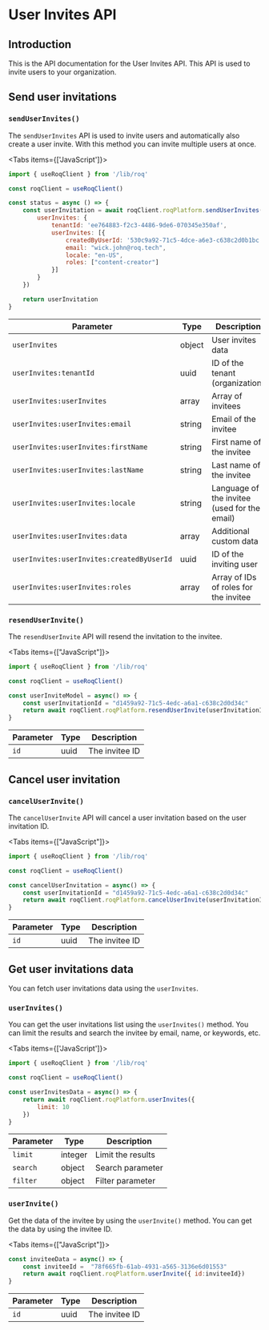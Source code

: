 
# User Invites API

## Introduction

This is the API documentation for the User Invites API. This API is used to invite users to your organization.

## Send user invitations

### `sendUserInvites()`

The `sendUserInvites` API is used to invite users and automatically also create a user invite. With this method you can invite multiple users at once.

<Tabs items={['JavaScript']}>
<Tab>
```js
import { useRoqClient } from '/lib/roq'

const roqClient = useRoqClient()

const status = async () => {
	const userInvitation = await roqClient.roqPlatform.sendUserInvites({
		userInvites: {
			tenantId: 'ee764883-f2c3-4486-9de6-070345e350af',
			userInvites: [{
				createdByUserId: '530c9a92-71c5-4dce-a6e3-c638c2d0b1bc',
				email: "wick.john@roq.tech",
				locale: "en-US",
				roles: ["content-creator"]
			}]
		}
	})

	return userInvitation
}
```
</Tab>
</Tabs>

| Parameter         | Type   | Description                                  |
|-------------------|--------|----------------------------------------------|
| `userInvites`     | object | User invites data |
| `userInvites:tenantId` | uuid |  ID of the tenant (organization) | 
| `userInvites:userInvites` | array | Array of invitees |
| `userInvites:userInvites:email`           | string | Email of the invitee                         |
| `userInvites:userInvites:firstName`       | string | First name of the invitee                    |
| `userInvites:userInvites:lastName`        | string | Last name of the invitee                     |
| `userInvites:userInvites:locale`          | string | Language of the invitee (used for the email) |
| `userInvites:userInvites:data`            | array  | Additional custom data                       |
| `userInvites:userInvites:createdByUserId` | uuid   | ID of the inviting user                      |
| `userInvites:userInvites:roles`           | array  | Array of IDs of roles for the invitee        |


### `resendUserInvite()`

The `resendUserInvite` API will resend the invitation to the invitee.

<Tabs items={["JavaScript"]}>
<Tab>
```js
import { useRoqClient } from '/lib/roq'

const roqClient = useRoqClient()

const userInviteModel = async() => {
    const userInvitationId = "d1459a92-71c5-4edc-a6a1-c638c2d0d34c"
    return await roqClient.roqPlatform.resendUserInvite(userInvitationId)
}

```
</Tab>
</Tabs>

| Parameter         | Type   | Description                                  |
|-------------------|--------|-----------------|
| `id`              | uuid   | The invitee ID  |


## Cancel user invitation

### `cancelUserInvite()` 

The `cancelUserInvite` API will cancel a user invitation based on the user invitation ID.

<Tabs items={["JavaScript"]}>
<Tab>
```js
import { useRoqClient } from '/lib/roq'

const roqClient = useRoqClient()

const cancelUserInvitation = async() => {
	const userInvitationId = "d1459a92-71c5-4edc-a6a1-c638c2d0d34c"
    return await roqClient.roqPlatform.cancelUserInvite(userInvitationId)
}
```
</Tab>
</Tabs>

| Parameter         | Type   | Description                                  |
|-------------------|--------|-----------------|
| `id`              | uuid   | The invitee ID  |


## Get user invitations data

You can fetch user invitations data using the `userInvites`.

### `userInvites()`

You can get the user invitations list using the `userInvites()` method. You can limit the results and search the invitee by email, name, or keywords, etc.

<Tabs items={['JavaScript']}>
<Tab>
```js
import { useRoqClient } from '/lib/roq'

const roqClient = useRoqClient()

const userInvitesData = async() => { 
    return await roqClient.roqPlatform.userInvites({
        limit: 10
    })
}
```
</Tab>
</Tabs>

| Parameter         | Type   | Description                                  |
|-------------------|--------|-----------------|
| `limit`           | integer   | Limit the results|
| `search`          | object    | Search parameter |
| `filter`          | object    | Filter parameter |


### `userInvite()`

Get the data of the invitee by using the `userInvite()` method. You can get the data by using the invitee ID.

<Tabs items={["JavaScript"]}>
<Tab>
```js
const inviteeData = async() => {
    const inviteeId =  "78f665fb-61ab-4931-a565-3136e6d01553"
    return await roqClient.roqPlatform.userInvite({ id:inviteeId})
}
```
</Tab>
</Tabs>

| Parameter         | Type   | Description                                  |
|-------------------|--------|-----------------|
| `id`              | uuid   | The invitee ID  |